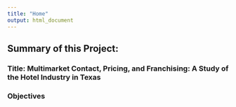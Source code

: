 ```yaml
---
title: "Home"
output: html_document
---
```


## Summary of this Project:  

### Title: Multimarket Contact, Pricing, and Franchising: A Study of the Hotel Industry in Texas

### Objectives

